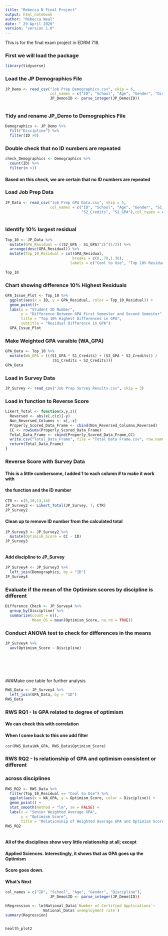 ---
title: "Rebecca N Final Project"
output: html_notebook
author: "Rebecca Neal"
date: " 29 April 2020"
version: "version 1.0"
---

This is for the final exam project in EDRM 718.

### First we will load the package
```{r include=FALSE}
library(tidyverse)

```

### Load the JP Demographics File
```{r}
JP_Demo <- read_csv("Job Prep Demographics.csv", skip = 6,
                    col_names = c("ID", "School", "Age", "Gender", "Discipline"),
                    JP_Demo$ID <- parse_integer(JP_Demo$ID))
                    
```

### Tidy and rename JP_Demo to Demographics File
```{r}
Demographics <- JP_Demo %>%
  fill("Discipline") %>%
  filter(ID >0)

```

### Double check that no ID numbers are repeated
```{r}
check_Demographics <- Demographics %>%
  count(ID) %>%
  filter(n >1)

```
#### Based on this check, we are certain that no ID numbers are repeated

### Load Job Prep Data
```{r}
JP_Data <- read_csv("Job Prep GPA Data.csv", skip = 5,
                    col_names = c("ID", "School", "Age", "Gender", "S1_Credits", "S1_GPA",
                                  "S2_Credits", "S2_GPA"),col_types = cols(S1_GPA = col_double()))
                    
```


### Identify 10% largest residual
```{r}
Top_10 <- JP_Data %>%
  mutate(GPA_Residual = ((S2_GPA - S1_GPA)^2)^(1/2)) %>%
  arrange(desc(GPA_Residual)) %>%
  mutate(Top_10_Residual = cut(GPA_Residual,
                              breaks = c(0,.70,1.36),
                             labels = c("Cool to Use", "Top 10% Residual")))
         
Top_10
```



### Chart showing difference 10% Highest Residuals
```{r}
GPA_Issue_Plot <- Top_10 %>%
  ggplot(aes(x = ID, y = GPA_Residual, color = Top_10_Residual)) +
  geom_point()+
  labs(x = "Student ID Number",
       y = "Difference Between GPA First Semester and Second Semester",
       title = "Top 10% Highest Differences in GPA", 
       subtitle = "Residual Difference in GPA")
  GPA_Issue_Plot

```

### Make Weighted GPA varaible (WA_GPA)
```{r}
GPA_Data <- Top_10 %>%
  mutate(WA_GPA = (((S1_GPA * S1_Credits) + (S2_GPA * S2_Credits)) / 
                     (S1_Credits + S2_Credits)))
GPA_Data
```

### Load in Survey Data
```{r}
JP_Survey <- read_csv("Job Prep Survey Results.csv", skip = 3)
```

### Load in function to Reverse Score
```{r}
Likert_Total <- function(x,y,z){
  Reversed <- abs(x[,c(z)]-y)
  Non_Reversed_Columns <- x[,-z]
  Properly_Scored_Data_Frame <- cbind(Non_Reversed_Columns,Reversed)
  CC <- rowSums(Properly_Scored_Data_Frame)
  Total_Data_Frame <- cbind(Properly_Scored_Data_Frame,CC)
  write.csv("Total_Data_Frame", file = "Total Data Frame.csv", row.names = FALSE)
  return(Total_Data_Frame)
}
```

### Reverse Score with Survey Data
#### This is a little cumbersome, I added 1 to each column # to make it work with
#### the function and the ID number
```{r}
CTR <- c(5,10,13,14)
JP_Survey2 <- Likert_Total(JP_Survey, 7, CTR)
JP_Survey2
```

#### Clean up to remove ID number from the calculated total
```{r}
JP_Survey3 <- JP_Survey2 %>%
  mutate(Optimism_Score = CC - ID)
JP_Survey3



```


#### Add discipline to JP_Survey
```{r}
JP_Survey4 <- JP_Survey3 %>%
  left_join(Demographics, by = "ID")
JP_Survey4
```


### Evaluate if the mean of the Optimism scores by discipline is different
```{r}
Difference_Check <- JP_Survey4 %>%
  group_by(Discipline) %>%
  summarize(count = n(),
            Mean_OS = mean(Optimism_Score, na.rm = TRUE))


```


### Conduct ANOVA test to check for differences in the means
```{r}
JP_Survey4 %>%
  aov(Optimism_Score ~ Discipline)
  
  
  
  
  
```

###Make one table for further analysis
```{r}
RWS_Data <- JP_Survey4 %>%
  left_join(GPA_Data, by = "ID")
RWS_Data
```


### RWS RQ1 - Is GPA related to degree of optimism
#### We can check this with correlation
#### When I come back to this one add filter
```{r}
cor(RWS_Data$WA_GPA, RWS_Data$Optimism_Score)


```

### RWS RQ2 - Is relationship of GPA and optimism consistent or different
### across disciplines
```{r}
RWS_RQ2 <- RWS_Data %>%
  filter(Top_10_Residual == "Cool to Use") %>%
  ggplot(aes(x = WA_GPA, y = Optimism_Score, color = Discipline)) +
  geom_point() +
  stat_smooth(method = "lm", se = FALSE) +
  labs(x = "Senior Weighted Average GPA",
       y = "Optimism Score",
       title = "Relationship of Weighted Average GPA and Optimism Score by Discipline") 
RWS_RQ2
  
```
#### All of the disciplines show very little relationship at all; except
#### Applied Sciences.  Interestingly, it shows that as GPA goes up the Optimism
#### Score goes down.




#### What's Next
```{r}
col_names = c("ID", "School", "Age", "Gender", "Discipline"),
                    JP_Demo$ID <- parse_integer(JP_Demo$ID))

hRegression <- lm(National_Data$`Number of Certified Applications`~ 
                 National_Data$`unemployment rate`)
summary(Regression)


health_plot2

```












